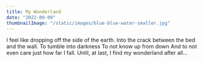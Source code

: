 ```yaml
---
title: My Wonderland
date: "2022-09-09"
thumbnailImage: "/static/images/blue-blue-water-smaller.jpg"
---
```


<Typography>
  I feel like dropping off the side of the earth.   
  Into the crack between the bed and the wall.   
  To tumble into darkness  
  To not know up from down  
  And to not even care   
  just how far I fall.   
  Until, at last, I find  
  my wonderland after all…  
</Typography>
